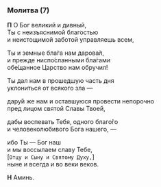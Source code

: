 ### Молитва (7)

**П** О Бог великий и дивный,  
Ты с неизъяснимой благостью  
и неистощимой заботой управляешь всем,

Ты и земные бла́га нам дарова́л,  
и прежде ниспо́сланными бла́гами  
обе́щанное Царство нам обручил!

Ты дал нам в прошедшую часть дня  
уклониться от всякого зла —

дару́й же нам и оставшуюся провести непорочно  
пред лицом святой Славы Твоей,

дабы воспевать Тебя, одного благо́го  
и человеколюбивого Бога нашего, —

ибо Ты — Бог наш  
и мы воссылаем славу Тебе,  
<R>[</R>`Отцу и Сыну и Святому Духу,`<R>]</R>  
ныне и всегда и во веки веков.

**Н** Аминь.
